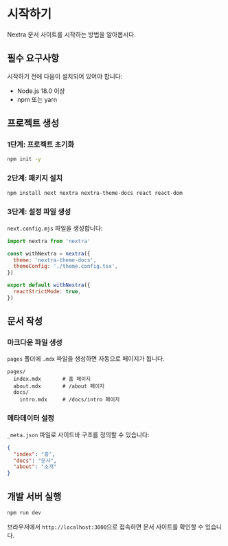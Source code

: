 # 시작하기

Nextra 문서 사이트를 시작하는 방법을 알아봅시다.

## 필수 요구사항

시작하기 전에 다음이 설치되어 있어야 합니다:

- Node.js 18.0 이상
- npm 또는 yarn

## 프로젝트 생성

### 1단계: 프로젝트 초기화

```bash
npm init -y
```

### 2단계: 패키지 설치

```bash
npm install next nextra nextra-theme-docs react react-dom
```

### 3단계: 설정 파일 생성

`next.config.mjs` 파일을 생성합니다:

```js
import nextra from 'nextra'

const withNextra = nextra({
  theme: 'nextra-theme-docs',
  themeConfig: './theme.config.tsx',
})

export default withNextra({
  reactStrictMode: true,
})
```

## 문서 작성

### 마크다운 파일 생성

`pages` 폴더에 `.mdx` 파일을 생성하면 자동으로 페이지가 됩니다.

```
pages/
  index.mdx       # 홈 페이지
  about.mdx       # /about 페이지
  docs/
    intro.mdx     # /docs/intro 페이지
```

### 메타데이터 설정

`_meta.json` 파일로 사이드바 구조를 정의할 수 있습니다:

```json
{
  "index": "홈",
  "docs": "문서",
  "about": "소개"
}
```

## 개발 서버 실행

```bash
npm run dev
```

브라우저에서 `http://localhost:3000`으로 접속하면 문서 사이트를 확인할 수 있습니다.
